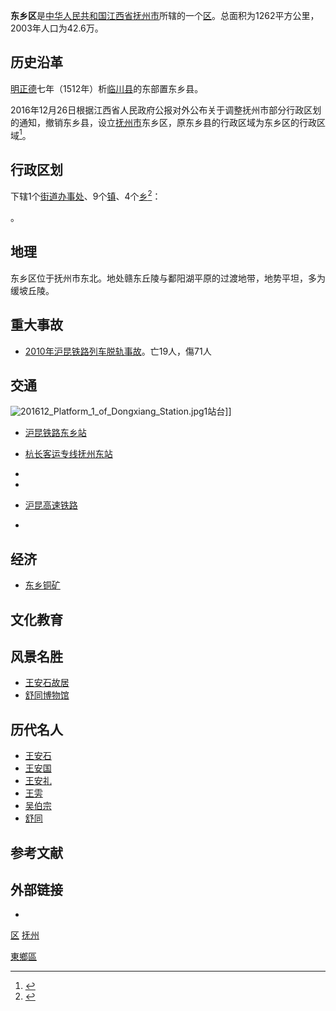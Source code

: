{{Redirect|东乡县}}
{{Infobox China County
|name              = 东乡区
|shortname         =
|nickname          =
|usedname          =
|nameorigin        =
|image_city        =
|image_caption     =
|image_flag        =
|image_seal        =
|image_map         = Jiangxi Dongxiang.svg
|map_caption       = 东乡区在江西省的位置
|class             =
|Belong            = [[江西省|江西省]][[抚州市|抚州市]]
|location          = 孝岗镇
|leader_title      =
|leader_name       =
|leader_title1     =
|leader_name1      =
|established_title =
|established_date  =
|established_title1 =
|established_date1 =
|area_total        = 1262
|area_urban        =
|area_metro        =
|area_metro_as_of  =
|population_total  = 42.6
|population_as_of  = 2003
|population_density=
|population_urban  =
|population_urban_as_of =
|density_urban     =
|population_metro  =
|population_metro_as_of =
|elevation         =
|GDP               =
|GDP_as_of         =
|GDPPC             =
|Urban_GDP         =
|GDP_urban_as_of   =
|Urban_GDPPC       =
|areacode          =
|postcode          =
|carlicense        =
|admini_division_code =
|tree              =
|flower            =
|website           = http://www.jxfzdx.gov.cn/
|footnotes         =
|coordinate = {{coord|display=it}}
}}
'''东乡区'''是[[中华人民共和国|中华人民共和国]][[江西省|江西省]][[抚州市|抚州市]]所辖的一个[[区|区]]。总面积为1262平方公里，2003年人口为42.6万。

== 历史沿革 ==
[[明|明]][[正德_(明朝)|正德]]七年（1512年）析[[临川县|临川县]]的东部置东乡县。

2016年12月26日根据江西省人民政府公报对外公布关于调整抚州市部分行政区划的通知，撤销东乡县，设立[[抚州市|抚州市]]东乡区，原东乡县的行政区域为东乡区的行政区域<ref>{{cite news|title=江西东乡“撤县设区”获批 近3年来5县改区1县改市|url=http://www.chinanews.com/sh/2016/12-26/8105168.shtml|publisher=中国新闻网|date=2016-12-26|accessdate=2016-12-28|archive-date=2016-12-27|archive-url=https://web.archive.org/web/20161227211943/http://www.chinanews.com/sh/2016/12-26/8105168.shtml|dead-url=no}}</ref>。

== 行政区划 ==
{{PAGENAMEBASE}}下辖1个[[街道办事处|街道办事处]]、9个[[行政建制镇|镇]]、4个[[乡_(中华人民共和国)|乡]]<ref>{{PRC admin/ref sgc|36/10/03}}</ref>：

{{PRC admin/children|36/10/03}}。

== 地理 ==
东乡区位于抚州市东北。地处赣东丘陵与鄱阳湖平原的过渡地带，地势平坦，多为缓坡丘陵。
==重大事故==
*[[2010年沪昆铁路列车脱轨事故|2010年沪昆铁路列车脱轨事故]]。亡19人，傷71人

== 交通 ==
[[File:201612_Platform_1_of_Dongxiang_Station.jpg|thumb]]1站台]]
* {{rint|cn|rail}}[[沪昆铁路|沪昆铁路]][[东乡站|东乡站]]
* {{rint|cn|crh}}[[杭长客运专线|杭长客运专线]][[抚州东站|抚州东站]]
* {{中国国道名|320}}
* {{中国高速公路名|G60}}
* {{rint|cn|crh}}[[沪昆高速铁路|沪昆高速铁路]]
* {{中国省道名|208|P=江西}}

== 经济 ==
*[[东乡铜矿|东乡铜矿]]

== 文化教育 ==

== 风景名胜 ==
*[[王安石故居|王安石故居]]
*[[舒同博物馆|舒同博物馆]]

== 历代名人 ==
*[[王安石|王安石]]
*[[王安國_(北宋)|王安国]]
*[[王安礼|王安礼]]
*[[王雱|王雱]]
*[[吴伯宗|吴伯宗]]
*[[舒同|舒同]]

== 参考文献 ==
{{reflist}}

== 外部链接 ==
* {{Official website|http://www.jxfzdx.gov.cn/|name=抚州市东乡区人民政府}}

{{东乡县行政区划}}
{{抚州市行政区划}}
{{江西行政区划}}

[[Category:東鄉區|]]
[[category:抚州区县|区]]
[[category:江西市辖区|抚州]]